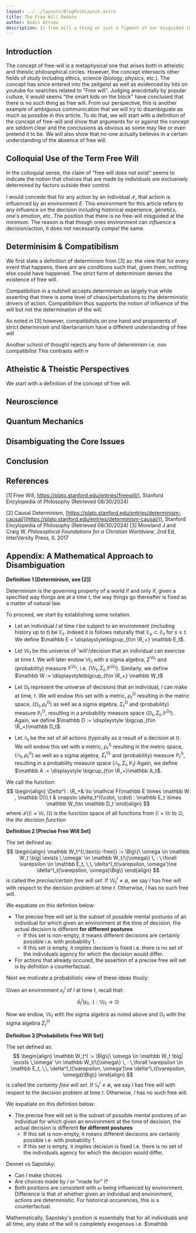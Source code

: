 ```yaml
---
layout: ../../layouts/BlogPostLayout.astro
title: The Free Will Debate
author: Dodzi Attimu
description: Is free will a thing or just a figment of our misguided imaginations
---
```

## Introduction

The concept of free-will is a metaphysical one that arises both in atheistic and theistic philosophical circles. However, the concept intersects other fields of study including ethics, science (biology, physics, etc.). The concept has since entered into the zeitgeist as well as evidenced by hits on youtube for searches related to "Free will". Judging anecdotally by popular culture, it would seems "the smart kids on the block" have conclused that there is no such thing as free will.
From our perspective, this is another example of ambiguous communication that we will try to disambiguate as much as possible in this article.
To do that, we will start with a definition of the concept of free-will and show that arguments for or against the concept are seldom clear and the conclusions as obvious
as some may like or even pretend it to be. We will also show that no-one actually believes in a certain understanding of the absence of free will.

## Colloquial Use of the Term Free Will
In the colloquial sense, the claim of "free will does not exist" seems to indicate the notion that choices that are made by individuals are exclusively determined by factors outside their control.

I would concede that for any action by an individual $\mathcal I$, that actioin is influenced by an environment $E$. This environment for this article refers to any influence on the decision including historical experience, genetics, one's emotion, etc. The position that there is no free-will misguided at the minimum. The reason is that though ones environment can _influence_ a decision/action, it does not necessarily _compel_ the same.

## Determinisim & Compatibilism
We first state a definition of determinism from [3] as: the view that for every event that happens, there are are conditions such that, given them, nothing else could have happened.
The strict form of determinism denies the existence of free will. 


Compatibilism in a nutshell accepts determinism as largely true while asserting that there is some level of chaos/pertubations to the deterministic drivers of action. Compatibilism thus supports the notion of influence of the will but not the determination of the will.

As noted in [3] however, compatibilists on one hand and proponents of strict determinism and libertarianism have a different understanding of free will 

Another school of thought rejects any form of determinism i.e. non compatibilist
This contrasts with n
## Atheistic & Theistic Perspectives
We start with a definition of the concept of free will. 

## Neuroscience

## Quantum Mechanics

## Disambiguating the Core Issues


## Conclusion

## References
[1] Free Will, [https://plato.stanford.edu/entries/freewill/)](https://plato.stanford.edu/entries/freewill/), Stanford Encylopedia of Philosophy (Retrieved 08/30/2024)

[2] Causal Determinism, [https://plato.stanford.edu/entries/determinism-causal/](https://plato.stanford.edu/entries/determinism-causal/)), Stanford Encylopedia of Philosophy (Retrieved 08/30/2024)
[3] Moreland J and Craig W, _Philosophical Foundations for a Christian Worldview_, 2nd Ed, InterVarsity Press, IL 2017

## Appendix: A Mathematical Approach to Disambiguation
**Definition 1 [Determinism, see [2]]**

Determinism is the governing property of a world if and only if, given a specified way things are at a time $t$, the way things go thereafter is fixed as a matter of natural law.

To proceed, we start by establishing some notation. 
- Let an individual $I$ at time $t$ be subject to an environment (including history up to $t$) be $\mathbb E_t$. Indeed it is follows naturally that $\mathbb E_s \subset \mathbb E_t$ for $s\le t$. 
We define $\mathbb E = \displaystyle\bigcup_{t\in \R_+} \mathbb E_t$. 
- Let $\mathbb W_t$ be the universe of 'will'/decision that an individual can exercise at time $t$. We will later endow $\mathbb W_t$ with a sigma algebra, $\Sigma^{\mathbb W_t}$ and (probability) measure $\mathbb P^{\mathbb W_t}$, i.e. $(\mathbb W_t, \Sigma_t, \mathbb P^{\mathbb W_t})$. Similarly, we define $\mathbb W := \displaystyle\bigcup_{t\in \R_+} \mathbb W_t$

- Let $\mathbb D_t$ represent the universe of decisions that an individual, $I$ can make at time, $t$. We will endow this set with a metric, $\rho^\mathbb D_t$ resulting in the metric space, $(\mathbb D_t, \rho^\mathbb D_t)$ as well as a sigma algebra, $\Sigma^\mathbb D_t$ and (probability) measure $\mathbb P_t^\mathbb D$, resulting in a probability measure space $(\mathbb D_t, \Sigma_t, \mathbb P^{\mathbb D_t})$. Again, we define $\mathbb D := \displaystyle \bigcup_{t\in \R_+}\mathbb D_t$. 
- Let $\mathbb A_t$ be the set of all actions (typically as a result of a decision at $t$). We will endow this set with a metric, $\rho^\mathbb A_t$ resulting in the metric space, $(\mathbb A_t, \rho^\mathbb A_t)$ as well as a sigma algebra, $\Sigma^\mathbb W _t$ and (probability) measure $\mathbb P_t^\mathbb A$, resulting in a probability measure space $(\mathbb A_t, \Sigma_t, \mathbb P_t)$ Again, we define $\mathbb A := \displaystyle \bigcup_{t\in \R_+}\mathbb A_t$. 


 We call the function:
$$
\begin{align}
\Delta^I : \R_+& \to \mathcal F(\mathbb E \times \mathbb W , \mathbb D)\\
               t & \mapsto  \delta_t^I(\cdot, \cdot) : \mathbb E_t \times \mathbb W_t\to \mathbb D_t 
\end{align}
$$
where $\mathcal F(\mathbb E \times \mathbb W , \mathbb D)$ is the function space of all functions from $\mathbb E \times \mathbb W$ to $\mathbb D$, the _the decision function_

**Definition 2 [Precise Free Will Set]**

The set defined as:
$$
\begin{align}
\mathbb W_t^{I,\text{c-free}} := \Big\{\ \omega \in \mathbb W_t \big| \exists \,\omega' \in \mathbb W_t/\{\omega\} \, : \,\forall \varepsilon \in \mathbb E_t, \,\, \delta^I_t(\varepsilon, \omega')\ne \delta^I_t(\varepsilon, \omega)\Big\}
\end{align}
$$
is called the _precise/certain free will set_. If $\mathbb W_t^I \ne \emptyset$, we say $I$ has free will with respect to the decision problem at time $t$. Otherwise, $I$ has no such free will.

We expatiate on this defintion below:
- The precise free will set is the subset of possible mental postures of an individual for which given an environment at the time of decision, the actual decision is different **for different postures**
  - If this set is non-empty, it means different decisions are certainly possible i.e. with probability 1. 
  - If this set is empty, it implies decision is fixed i.e. there is no set of the individuals agency for which the decision would differ.
- For actions that already occured, the assertion of a precise free will set is by defnition a counterfactual.

Next we motivate a probabilistic view of these ideas thusly:

Given an environment $\varepsilon^I_t$ of $I$ at time $t$, recall that:
$$
\delta^I_t(\varepsilon_t, \cdot) : \mathbb W_t \to \mathbb D
$$

Now we endow, $\mathbb W_t$ with the sigma algebra as noted above and $\mathbb D_t$ with the sigma algebra $\Sigma_t^\mathbb D$

 **Definition 3 [Probabilistic Free Will Set]**

The set defined as:
$$
\begin{align}
\mathbb W_t^I := \Big\{\ \omega \in \mathbb W_t \big| \exists \,\omega' \in \mathbb W_t/\{\omega\} \, : \,\forall \varepsilon \in \mathbb E_t, \,\, \delta^I_t(\varepsilon, \omega')\ne \delta^I_t(\varepsilon, \omega)\Big\}
\end{align}
$$
is called the _certainty free will set_. If $\mathbb S_t^I \ne \emptyset$, we say $I$ has free will with respect to the decision problem at time $t$. Otherwise, $I$ has no such free will.

We expatiate on this defintion below:
- The precise free will set is the subset of possible mental postures of an individual for which given an environment at the time of decision, the actual decision is different **for different postures**
   - If this set is non-empty, it means different decisions are certainly possible i.e. with probability 1. 
  - If this set is empty, it implies decision is fixed i.e. there is no set of the individuals agency for which the decision would differ.

  

Dennet vs Sapolsky:
- Can $I$ make choices
- Are choices made by $I$ or "made for"  $I$?
- Both positions are consistent with $\omega$ being influenced by environment. Difference is that of whether given an individual and environment, actions are deterministic. For historical occurences, this is a counterfactual.


Mathematically, Sapolsky's position is essentially that for all individuals and all time, any state of the will is completely exogenous i.e. $\mathbb 